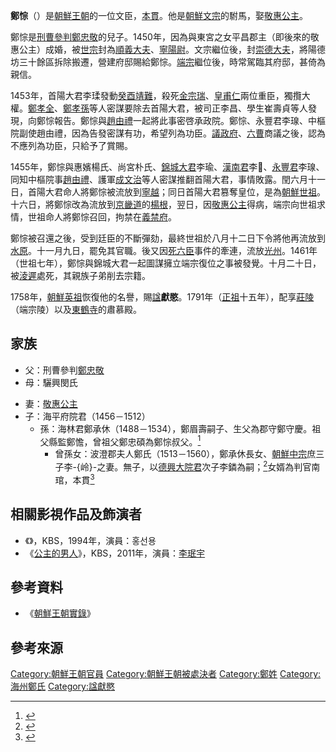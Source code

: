 {{Infobox Korean name
|hangul=정종
|hanja=鄭悰
|rr= Jeong Jong
|mr=Chŏng Chong
}}
'''鄭悰'''（{{bd|？||1461年||catIdx=Z}}）是[[朝鮮王朝|朝鮮王朝]]的一位文臣，[[本貫|本貫]]{{link-ko|海州鄭氏|해주 정씨}}。他是[[朝鮮文宗|朝鮮文宗]]的駙馬，娶[[敬惠公主|敬惠公主]]。

鄭悰是[[刑曹|刑曹]][[參判|參判]][[鄭忠敬|鄭忠敬]]的兒子。1450年，因為與東宮之女平昌郡主（即後來的敬惠公主）成婚，被[[朝鮮世宗|世宗]]封為[[順義大夫|順義大夫]]、[[寧陽尉|寧陽尉]]。文宗繼位後，封[[崇德大夫|崇德大夫]]，將陽德坊三十餘區拆除搬遷，營建府邸賜給鄭悰。[[朝鮮端宗|端宗]]繼位後，時常駕臨其府邸，甚倚為親信。

1453年，首陽大君李瑈發動[[癸酉靖難|癸酉靖難]]，殺死[[金宗瑞|金宗瑞]]、[[皇甫仁|皇甫仁]]兩位重臣，獨攬大權。[[鄭孝全|鄭孝全]]、[[鄭孝孫|鄭孝孫]]等人密謀要除去首陽大君，被司正李昌、學生崔壽貞等人發現，向鄭悰報告。鄭悰與[[趙由禮|趙由禮]]一起將此事密啓承政院。鄭悰、永豐君李瑔、中樞院副使趙由禮，因為告發密謀有功，希望列為功臣。[[議政府|議政府]]、[[六曹|六曹]]商議之後，認為不應列為功臣，只給予了賞賜。

1455年，鄭悰與惠嬪楊氏、尚宮朴氏、[[錦城大君|錦城大君]]李瑜、[[漢南君|漢南君]]李𤥽、[[永豐君|永豐君]]李瑔、同知中樞院事[[趙由禮|趙由禮]]、護軍[[成文治|成文治]]等人密謀推翻首陽大君，事情敗露。閏六月十一日，首陽大君命人將鄭悰被流放到[[寧越郡_(韓國)|寧越]]；同日首陽大君篡奪皇位，是為[[朝鮮世祖|朝鮮世祖]]。十六日，將鄭悰改為流放到[[京畿道|京畿道]]的[[楊根|楊根]]，翌日，因[[敬惠公主|敬惠公主]]得病，端宗向世祖求情，世祖命人將鄭悰召回，拘禁在[[義禁府|義禁府]]。

鄭悰被召還之後，受到廷臣的不斷彈劾，最終世祖於八月十二日下令將他再流放到[[水原|水原]]。十一月九日，罷免其官職。後又因[[死六臣|死六臣]]事件的牽連，流放[[光州|光州]]。1461年（世祖七年），鄭悰與錦城大君一起圖謀擁立端宗復位之事被發覺。十月二十日，被[[淩遲|淩遲]]處死，其親族子弟削去宗籍。

1758年，[[朝鮮英祖|朝鮮英祖]]恢復他的名譽，賜[[諡|諡]]'''獻愍'''。1791年（[[朝鮮正祖|正祖]]十五年），配享[[朝鮮莊陵|莊陵]]（端宗陵）以及[[東鶴寺|東鶴寺]]的肅慕殿。

==家族==
*父：刑曹參判[[鄭忠敬|鄭忠敬]]
*母：驪興閔氏

*妻：[[敬惠公主|敬惠公主]]
*子：海平府院君{{link-ko|鄭眉壽|정미수}}（1456－1512）
**孫：海林君鄭承休（1488－1534），鄭眉壽嗣子、生父為郡守鄭守慶。祖父縣監鄭憺，曾祖父鄭忠碩為鄭悰叔父。<ref>{{Cite web |url=http://kostma.aks.ac.kr/imageViewer/ImageViewer.aspx?datauci=JOKBO_B001_008&imagetype=mangabo&defaultpage=46&viewmode=bookmode&Viewoption=inmul |title=存档副本 |accessdate=2018-11-11 |archive-date=2018-11-11 |archive-url=https://web.archive.org/web/20181111215402/http://kostma.aks.ac.kr/imageViewer/ImageViewer.aspx?datauci=JOKBO_B001_008&imagetype=mangabo&defaultpage=46&viewmode=bookmode&Viewoption=inmul |dead-url=yes }}</ref>
***曾孫女：波澄郡夫人鄭氏（1513－1560），鄭承休長女、[[朝鮮中宗|朝鮮中宗]]庶三子{{link-ko|錦原君|금원군}}李-{岭}-之妻。無子，以[[德興大院君|德興大院君]]次子{{link-ko|河陵君|하릉군}}李鏻為嗣；<ref>{{Cite web |url=http://visualjoseon.aks.ac.kr/viewer/view?itemId=jb&gubun=pa&dataId=K21139_001%5E%EA%B8%88%EC%9B%90%EA%B5%B0%ED%8C%8C%5E%EA%B8%88%EC%9B%90%EA%B5%B0%ED%8C%8C |title=存档副本 |accessdate=2018-11-11 |archive-date=2019-06-14 |archive-url=https://web.archive.org/web/20190614034025/http://visualjoseon.aks.ac.kr/viewer/view?itemId=jb&gubun=pa&dataId=K21139_001%5E%EA%B8%88%EC%9B%90%EA%B5%B0%ED%8C%8C%5E%EA%B8%88%EC%9B%90%EA%B5%B0%ED%8C%8C |dead-url=yes }}</ref>女婿為判官南琯，本貫{{link-ko|宜寧南氏|의령 남씨}}<ref>{{Cite web |url=http://kostma.aks.ac.kr/imageViewer/ImageViewer.aspx?datauci=JOKBO_B001_012&imagetype=mangabo&defaultpage=94&viewmode=bookmode&Viewoption=inmul |title=存档副本 |accessdate=2018-11-11 |archive-date=2018-11-11 |archive-url=https://web.archive.org/web/20181111215343/http://kostma.aks.ac.kr/imageViewer/ImageViewer.aspx?datauci=JOKBO_B001_012&imagetype=mangabo&defaultpage=94&viewmode=bookmode&Viewoption=inmul |dead-url=no }}</ref>

== 相關影視作品及飾演者 ==
*《{{link-ko|韓明澮 (電視劇)|한명회 (드라마)|韓明澮}}》，KBS，1994年，演員：홍선용
*《[[公主的男人|公主的男人]]》，KBS，2011年，演員：[[李珉宇|李珉宇]]
==參考資料==
*《[[朝鮮王朝實錄|朝鮮王朝實錄]]》
==參考來源==
{{reflist}}

[[Category:朝鮮王朝官員|Category:朝鮮王朝官員]]
[[Category:朝鮮王朝被處決者|Category:朝鮮王朝被處決者]]
[[Category:鄭姓|Category:鄭姓]]
[[Category:海州鄭氏|Category:海州鄭氏]]
[[Category:諡獻愍|Category:諡獻愍]]